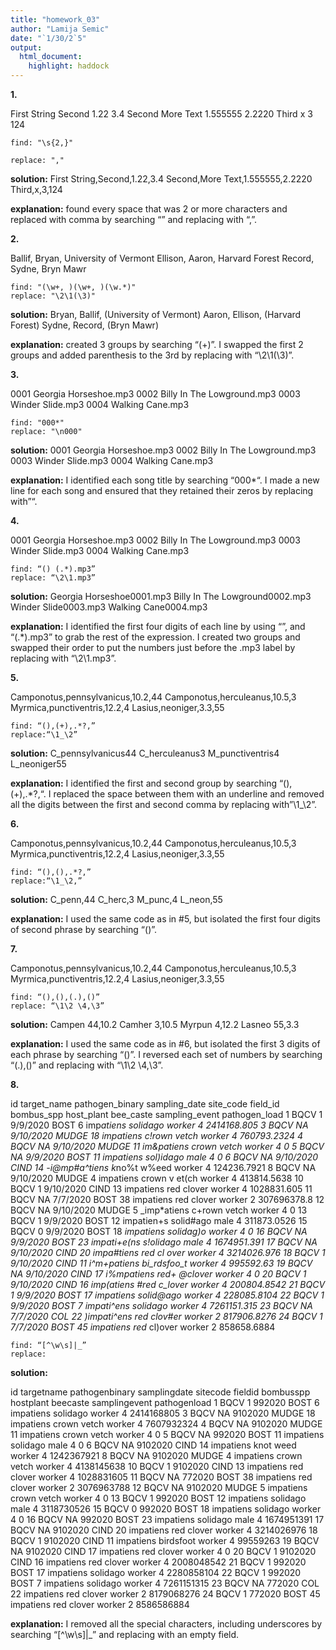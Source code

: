 ```yaml
---
title: "homework_03"
author: "Lamija Semic"
date: "`1/30/2`5"
output: 
  html_document: 
    highlight: haddock
---
```



**1.**

First String    Second      1.22      3.4
Second          More Text   1.555555  2.2220
Third           x           3         124

```
find: "\s{2,}"

replace: ","
```

**solution:**
First String,Second,1.22,3.4
Second,More Text,1.555555,2.2220
Third,x,3,124


**explanation:**
found every space that was 2 or more characters and replaced with comma by searching "\s{2,}" and replacing with ",".


**2.**

Ballif, Bryan, University of Vermont
Ellison, Aaron, Harvard Forest
Record, Sydne, Bryn Mawr

```
find: "(\w+, )(\w+, )(\w.*)"
replace: "\2\1(\3)"
```

**solution:**
Bryan, Ballif, (University of Vermont)
Aaron, Ellison, (Harvard Forest)
Sydne, Record, (Bryn Mawr)

**explanation:** 
created 3 groups by searching "(\w+)". I swapped the first 2 groups and added parenthesis to the 3rd by replacing with "\2\1(\3)".


**3.**

0001 Georgia Horseshoe.mp3 0002 Billy In The Lowground.mp3 0003 Winder Slide.mp3 0004 Walking Cane.mp3

```
find: "000*"
replace: "\n000"
```

**solution:**
	0001 Georgia Horseshoe.mp3 
	0002 Billy In The Lowground.mp3 
	0003 Winder Slide.mp3 
	0004 Walking Cane.mp3

**explanation:**
I identified each song title by searching "000*". I made a new line for each song and ensured that they retained their zeros by replacing with "\n000".


**4.** 

0001 Georgia Horseshoe.mp3 
0002 Billy In The Lowground.mp3 
0003 Winder Slide.mp3 
0004 Walking Cane.mp3

```
find: “() (.*).mp3” 
replace: “\2\1.mp3”
```

**solution:**
Georgia Horseshoe0001.mp3 Billy In The Lowground0002.mp3 Winder Slide0003.mp3 Walking Cane0004.mp3

**explanation:** I identified the first four digits of each line by using “”, and “(.*).mp3” to grab the rest of the expression. I created two groups and swapped their order to put the numbers just before the .mp3 label by replacing with “\2\1.mp3”.


**5.**

Camponotus,pennsylvanicus,10.2,44 Camponotus,herculeanus,10.5,3 Myrmica,punctiventris,12.2,4 Lasius,neoniger,3.3,55

```
find: “(),(+),.*?,” 
replace:“\1_\2”
```

**solution:** 
C_pennsylvanicus44 C_herculeanus3 M_punctiventris4 L_neoniger55

**explanation:**
I identified the first and second group by searching “(),(+),.*?,“. I replaced the space between them with an underline and removed all the digits between the first and second comma by replacing with”\1_\2”.


**6.**

Camponotus,pennsylvanicus,10.2,44 Camponotus,herculeanus,10.5,3 Myrmica,punctiventris,12.2,4 Lasius,neoniger,3.3,55

```
find: “(),(),.*?,” 
replace:“\1_\2,”
```

**solution:**
C_penn,44 C_herc,3 M_punc,4 L_neon,55

**explanation:**
I used the same code as in #5, but isolated the first four digits of second phrase by searching “()”.


**7.**

Camponotus,pennsylvanicus,10.2,44 Camponotus,herculeanus,10.5,3 Myrmica,punctiventris,12.2,4 Lasius,neoniger,3.3,55

```
find: “(),(),(.),()” 
replace: “\1\2 \4,\3”
```

**solution:**
Campen 44,10.2 Camher 3,10.5 Myrpun 4,12.2 Lasneo 55,3.3

**explanation:**
I used the same code as in #6, but isolated the first 3 digits of each phrase by searching “()”. I reversed each set of numbers by searching “(.),()” and replacing with “\1\2 \4,\3”.


**8.**

id target_name pathogen_binary sampling_date site_code field_id bombus_spp host_plant bee_caste sampling_event pathogen_load 1 BQCV 1 9/9/2020 BOST 6 imp*atiens solidago worker 4 2414168.805 3 BQCV NA 9/10/2020 MUDGE 18 impatiens c!rown vetch worker 4 760793.2324 4 BQCV NA 9/10/2020 MUDGE 11 im&patiens crown
vetch    worker  4   0
5   BQCV    NA  9/9/2020    BOST    11  impatiens   sol)idago   male    4   0
6   BQCV    NA  9/10/2020   CIND    14  -i@mp#a^tiens   k*no%t
w%eed    worker  4   124236.7921
8   BQCV    NA  9/10/2020   MUDGE   4   impatiens   crown
v
et(ch worker 4 413814.5638 10 BQCV 1 9/10/2020 CIND 13 impatiens  red
clover  worker  4   1028831.605
11  BQCV    NA  7/7/2020    BOST    38  impatiens   red
clover  worker  2   307696378.8
12  BQCV    NA  9/10/2020   MUDGE   5   _imp*atiens c+rown
vetch    worker  4   0
13  BQCV    1   9/9/2020    BOST    12  impatien+s  solid#ago   male    4   311873.0526
15  BQCV    0   9/9/2020    BOST    18  _impatiens  solidag)o   worker  4   0
16  BQCV    NA  9/9/2020    BOST    23  impati+e(ns
s!olidago   male    4   1674951.391
17  BQCV    NA  9/10/2020   CIND    20  impa#tiens  red cl
over worker 4 3214026.976 18 BQCV 1 9/10/2020 CIND 11 i^m+patiens bi_rdsfoo_t worker 4 995592.63 19 BQCV NA 9/10/2020 CIND 17 i%mpatiens red+ @clover worker 4 0 20 BQCV 1 9/10/2020 CIND 16 imp(atiens #red c_lover worker 4 200804.8542 21 BQCV 1 9/9/2020 BOST 17 impatiens solid@ago worker 4 228085.8104 22 BQCV 1 9/9/2020 BOST 7 impati^ens solidago worker 4 7261151.315 23 BQCV NA 7/7/2020 COL 22 )impati^ens red clov#er worker 2 817906.8276 24 BQCV 1 7/7/2020 BOST 45 impatiens red_ cl)over worker 2 858658.6884

```
find: “[^\w\s]|_” 
replace:
```

**solution:**

id targetname pathogenbinary samplingdate sitecode fieldid bombusspp hostplant beecaste samplingevent pathogenload 1 BQCV 1 992020 BOST 6 impatiens solidago worker 4 2414168805 3 BQCV NA 9102020 MUDGE 18 impatiens crown vetch worker 4 7607932324 4 BQCV NA 9102020 MUDGE 11 impatiens crown vetch worker 4 0 5 BQCV NA 992020 BOST 11 impatiens solidago male 4 0 6 BQCV NA 9102020 CIND 14 impatiens knot weed worker 4 1242367921 8 BQCV NA 9102020 MUDGE 4 impatiens crown vetch worker 4 4138145638 10 BQCV 1 9102020 CIND 13 impatiens red clover worker 4 1028831605 11 BQCV NA 772020 BOST 38 impatiens red clover worker 2 3076963788 12 BQCV NA 9102020 MUDGE 5 impatiens crown vetch worker 4 0 13 BQCV 1 992020 BOST 12 impatiens solidago male 4 3118730526 15 BQCV 0 992020 BOST 18 impatiens solidago worker 4 0 16 BQCV NA 992020 BOST 23 impatiens solidago male 4 1674951391 17 BQCV NA 9102020 CIND 20 impatiens red clover worker 4 3214026976 18 BQCV 1 9102020 CIND 11 impatiens birdsfoot worker 4 99559263 19 BQCV NA 9102020 CIND 17 impatiens red clover worker 4 0 20 BQCV 1 9102020 CIND 16 impatiens red clover worker 4 2008048542 21 BQCV 1 992020 BOST 17 impatiens solidago worker 4 2280858104 22 BQCV 1 992020 BOST 7 impatiens solidago worker 4 7261151315 23 BQCV NA 772020 COL 22 impatiens red clover worker 2 8179068276 24 BQCV 1 772020 BOST 45 impatiens red clover worker 2 8586586884

**explanation:** 
I removed all the special characters, including underscores by searching “[^\w\s]|_” and replacing with an empty field.

